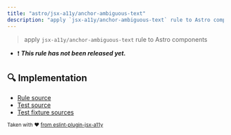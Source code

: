 ```yaml
---
title: "astro/jsx-a11y/anchor-ambiguous-text"
description: "apply `jsx-a11y/anchor-ambiguous-text` rule to Astro components"
---
```


> apply `jsx-a11y/anchor-ambiguous-text` rule to Astro components

- ❗ <badge text="This rule has not been released yet." vertical="middle" type="error"> **_This rule has not been released yet._** </badge>



## 🔍 Implementation

- [Rule source](https://github.com/ota-meshi/eslint-plugin-astro/blob/main/src/rules/jsx-a11y/anchor-ambiguous-text.ts)
- [Test source](https://github.com/ota-meshi/eslint-plugin-astro/blob/main/tests/src/rules/jsx-a11y/anchor-ambiguous-text.ts)
- [Test fixture sources](https://github.com/ota-meshi/eslint-plugin-astro/tree/main/tests/fixtures/rules/jsx-a11y/anchor-ambiguous-text)

<sup>Taken with ❤️ [from eslint-plugin-jsx-a11y](https://github.com/jsx-eslint/eslint-plugin-jsx-a11y/tree/HEAD/docs/rules/anchor-ambiguous-text.md)</sup>
